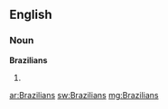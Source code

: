 ==English==

===Noun===
'''Brazilians'''

# {{plural of|[[Brazilian]]}}

[[ar:Brazilians]]
[[sw:Brazilians]]
[[mg:Brazilians]]